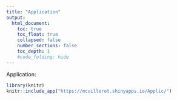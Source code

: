 ```yaml
---
title: "Application"
output:
  html_document:
    toc: true
    toc_float: true
    collapsed: false
    number_sections: false
    toc_depth: 1
    #code_folding: hide
---
```

Application:
```r

library(knitr)
knitr::include_app("https://mcuilleret.shinyapps.io/Applic/")
```

